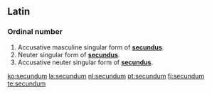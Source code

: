 ==Latin==

===Ordinal number===
{{infl|la|numeral form}}

# Accusative masculine singular form of '''[[secundus]]'''.
# Neuter singular form of '''[[secundus]]'''.
# Accusative neuter singular form of '''[[secundus]]'''.

[[ko:secundum]]
[[la:secundum]]
[[nl:secundum]]
[[pt:secundum]]
[[fi:secundum]]
[[te:secundum]]